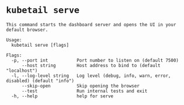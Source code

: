 # `kubetail serve`

```console
This command starts the dashboard server and opens the UI in your default browser.

Usage:
  kubetail serve [flags]

Flags:
  -p, --port int           Port number to listen on (default 7500)
      --host string        Host address to bind to (default "localhost")
  -l, --log-level string   Log level (debug, info, warn, error, disabled) (default "info")
      --skip-open          Skip opening the browser
      --test               Run internal tests and exit
  -h, --help               help for serve
```
